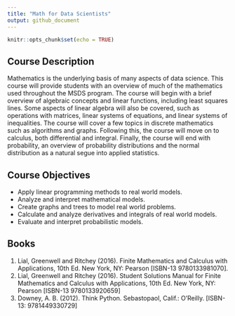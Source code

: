 ```yaml
---
title: "Math for Data Scientists"
output: github_document
---
```


```r
knitr::opts_chunk$set(echo = TRUE)
```

## Course Description

Mathematics is the underlying basis of many aspects of data science. 
This course will provide students with an overview of much of the mathematics used throughout the MSDS program.
The course will begin with a brief overview of algebraic concepts and linear functions, including least squares lines. 
Some aspects of linear algebra will also be covered, such as operations with matrices, linear systems of equations, and linear systems of inequalities. 
The course will cover a few topics in discrete mathematics such as algorithms and graphs. 
Following this, the course will move on to calculus, both differential and integral. 
Finally, the course will end with probability, an overview of probability distributions and the normal distribution as a natural segue into applied statistics.

## Course Objectives

* Apply linear programming methods to real world models.  
* Analyze and interpret mathematical models.  
* Create graphs and trees to model real world problems.  
* Calculate and analyze derivatives and integrals of real world models.  
* Evaluate and interpret probabilistic models.  

## Books

1. Lial, Greenwell and Ritchey (2016). Finite Mathematics and Calculus with Applications,
10th Ed. New York, NY: Pearson [ISBN-13 9780133981070].
2. Lial, Greenwell and Ritchey (2016). Student Solutions Manual for Finite Mathematics
and Calculus with Applications, 10th Ed. New York, NY: Pearson [ISBN-13
9780133920659]
3. Downey, A. B. (2012). Think Python. Sebastopaol, Calif.: O’Reilly. [ISBN-13:
9781449330729]


